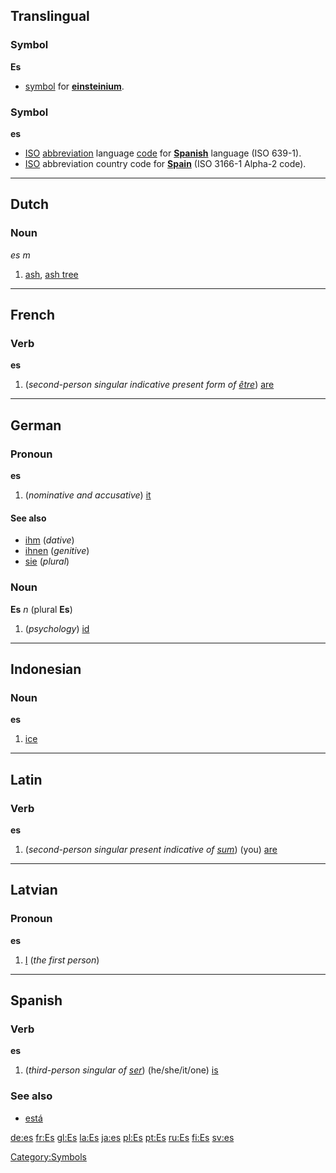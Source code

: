 ==Translingual==
===Symbol===
'''Es'''

* {{chemistry}} [[symbol]] for '''[[einsteinium]]'''.
[[Category:Symbols]]

===Symbol===
'''es'''

*[[ISO]] [[abbreviation]] language [[code]] for '''[[Spanish]]''' language (ISO 639-1).
*[[ISO]] abbreviation country code for '''[[Spain]]''' (ISO 3166-1 Alpha-2 code). 

----
==Dutch==
===Noun===
''es'' ''m''

#[[ash]], [[ash tree]]

----
==French==
===Verb===
'''es'''

# (''second-person singular indicative present form of [[être]]'') [[are]]

----

==German==
===Pronoun===
'''es'''

#(''nominative and accusative'') [[it]]

====See also====
*[[ihm]] (''dative'')
*[[ihnen]] (''genitive'')
*[[sie]] (''plural'')

===Noun===
'''Es''' ''n'' (plural '''Es''')

# (''psychology'') [[id]]

----
== Indonesian ==
===Noun===
'''es'''

# [[ice]]

----
==Latin==
===Verb===
'''es'''

#(''second-person singular present indicative of [[sum#Latin|sum]]'') (you) [[are]]

----
==Latvian==
===Pronoun===
'''es'''

# [[I]] (''the first person'')

----
==Spanish==
===Verb===
'''es'''

#(''third-person singular of [[ser]]'') (he/she/it/one) [[is]]

===See also===
*[[está]]

[[de:es]]
[[fr:Es]]
[[gl:Es]]
[[la:Es]]
[[ja:es]]
[[pl:Es]]
[[pt:Es]]
[[ru:Es]]
[[fi:Es]]
[[sv:es]]